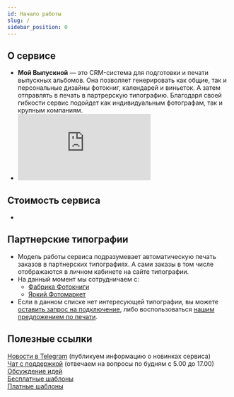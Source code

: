 ```yaml
---
id: Начало работы
slug: /
sidebar_position: 0
---
```


<head>
    <meta name="algolia-site-verification"  content="883CEE3E291C7AD9" />
</head>


## О сервисе
* **Мой Выпускной** — это CRM-система для подготовки и печати выпускных альбомов. Она позволяет генерировать как общие, так и персональные дизайны фотокниг, календарей и виньеток. А затем отправлять в печать в партрерскую типографию. Благодаря своей гибкости сервис подойдет как индивидуальным фотографам, так и крупным компаниям.
* <iframe class="main__video" src="https://rutube.ru/play/embed/1ca665e3b66486a342dc831356c80a13/?p=null" frameBorder="0" allow="clipboard-write; autoplay" webkitAllowFullScreen mozallowfullscreen allowFullScreen></iframe>

## Стоимость сервиса
* <MainCalculator />

## Партнерские типографии
* Модель работы сервиса подразумевает автоматическую печать заказов в партнерских типографиях. А сами заказы в том числе отображаются в личном кабинете на сайте типографии.
* На данный момент мы сотрудничаем с:
    + [Фабрика Фотокниги](https://online.fabrika-fotoknigi.com/)
    + [Яркий Фотомаркет](https://foto-one.com/)
* Если в данном списке нет интересующей типографии, вы можете [оставить запрос на подключение](https://t.me/victor_tsk), либо воспользоваться [нашим предложением по печати](https://moyvipusknoy.ru/price).

## Полезные ссылки
[Новости в Telegram](https://t.me/moyvipusknoy_news) (публикуем информацию о новинках сервиса)<br/>
[Чат с поддержкой](https://t.me/moyvypusknoy-support) (отвечаем на вопросы по будням с 5.00 до 17.00)<br/>
[Обсуждение идей](https://t.me/moyvipusknoy)<br/>
[Бесплатные шаблоны](/general/free-templates)<br/>
[Платные шаблоны](/general/third-party-templates)<br/>
